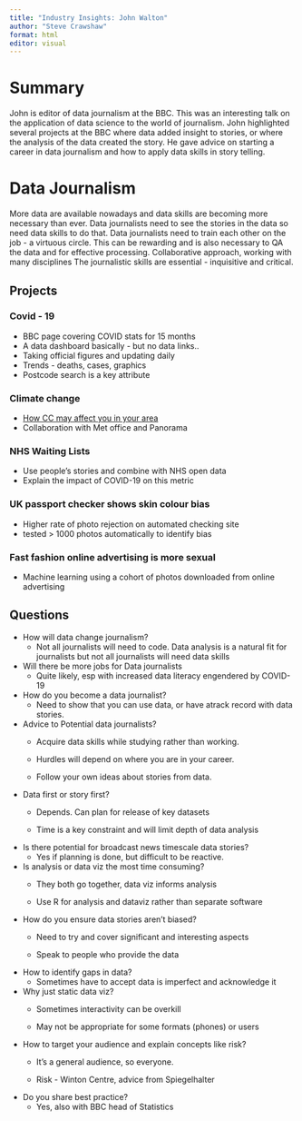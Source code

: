 ```yaml
---
title: "Industry Insights: John Walton"
author: "Steve Crawshaw"
format: html
editor: visual
---
```


# Summary

John is editor of data journalism at the BBC. This was an interesting talk on the application of data science to the world of journalism. John highlighted several projects at the BBC where data added insight to stories, or where the analysis of the data created the story. He gave advice on starting a career in data journalism and how to apply data skills in story telling.

# Data Journalism

More data are available nowadays and data skills are becoming more necessary than ever. Data journalists need to see the stories in the data so need data skills to do that. Data journalists need to train each other on the job - a virtuous circle. This can be rewarding and is also necessary to QA the data and for effective processing. Collaborative approach, working with many disciplines The journalistic skills are essential - inquisitive and critical.

## Projects

### Covid - 19

-   BBC page covering COVID stats for 15 months
-   A data dashboard basically - but no data links..
-   Taking official figures and updating daily
-   Trends - deaths, cases, graphics
-   Postcode search is a key attribute

### Climate change

-   [How CC may affect you in your area](https://www.bbc.co.uk/news/resources/idt-d6338d9f-8789-4bc2-b6d7-3691c0e7d138)
-   Collaboration with Met office and Panorama

### NHS Waiting Lists

-   Use people's stories and combine with NHS open data
-   Explain the impact of COVID-19 on this metric

### UK passport checker shows skin colour bias

-   Higher rate of photo rejection on automated checking site
-   tested \> 1000 photos automatically to identify bias

### Fast fashion online advertising is more sexual

-   Machine learning using a cohort of photos downloaded from online advertising

## Questions

-   How will data change journalism?
    -   Not all journalists will need to code. Data analysis is a natural fit for journalists but not all journalists will need data skills
-   Will there be more jobs for Data journalists
    -   Quite likely, esp with increased data literacy engendered by COVID-19
-   How do you become a data journalist?
    -   Need to show that you can use data, or have atrack record with data stories.
-   Advice to Potential data journalists?
    -   Acquire data skills while studying rather than working.

    -   Hurdles will depend on where you are in your career.

    -   Follow your own ideas about stories from data.
-   Data first or story first?
    -   Depends. Can plan for release of key datasets

    -   Time is a key constraint and will limit depth of data analysis
-   Is there potential for broadcast news timescale data stories?
    -   Yes if planning is done, but difficult to be reactive.
-   Is analysis or data viz the most time consuming?
    -   They both go together, data viz informs analysis

    -   Use R for analysis and dataviz rather than separate software
-   How do you ensure data stories aren't biased?
    -   Need to try and cover significant and interesting aspects

    -   Speak to people who provide the data
-   How to identify gaps in data?
    -   Sometimes have to accept data is imperfect and acknowledge it
-   Why just static data viz?
    -   Sometimes interactivity can be overkill

    -   May not be appropriate for some formats (phones) or users
-   How to target your audience and explain concepts like risk?
    -   It's a general audience, so everyone.

    -   Risk - Winton Centre, advice from Spiegelhalter
-   Do you share best practice?
    -   Yes, also with BBC head of Statistics
